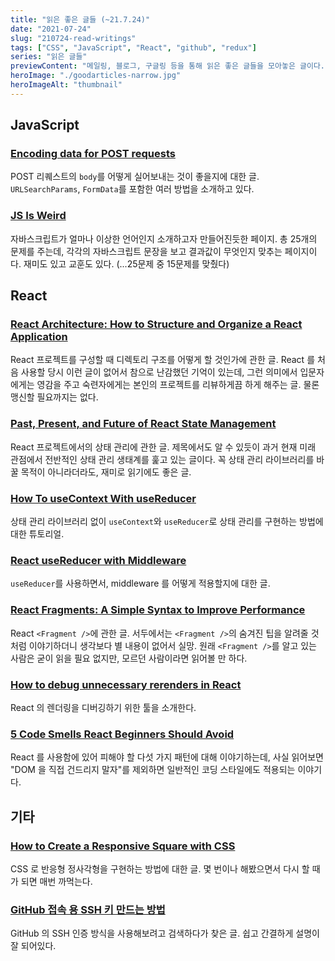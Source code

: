 ```yaml
---
title: "읽은 좋은 글들 (~21.7.24)"
date: "2021-07-24"
slug: "210724-read-writings"
tags: ["CSS", "JavaScript", "React", "github", "redux"]
series: "읽은 글들"
previewContent: "메일링, 블로그, 구글링 등을 통해 읽은 좋은 글들을 모아놓은 글이다."
heroImage: "./goodarticles-narrow.jpg"
heroImageAlt: "thumbnail"
---
```


## JavaScript

### [Encoding data for POST requests](https://jakearchibald.com/2021/encoding-data-for-post-requests/)

POST 리퀘스트의 `body`를 어떻게 실어보내는 것이 좋을지에 대한 글. `URLSearchParams`, `FormData`를 포함한 여러 방법을 소개하고 있다.

### [JS Is Weird](https://jsisweird.com/)

자바스크립트가 얼마나 이상한 언어인지 소개하고자 만들어진듯한 페이지. 총 25개의 문제를 주는데, 각각의 자바스크립트 문장을 보고 결과값이 무엇인지 맞추는 페이지이다. 재미도 있고 교훈도 있다. (...25문제 중 15문제를 맞췄다)

## React

### [React Architecture: How to Structure and Organize a React Application](https://www.taniarascia.com/react-architecture-directory-structure/)

React 프로젝트를 구성할 때 디렉토리 구조를 어떻게 할 것인가에 관한 글. React 를 처음 사용할 당시 이런 글이 없어서 참으로 난감했던 기억이 있는데, 그런 의미에서 입문자에게는 영감을 주고 숙련자에게는 본인의 프로젝트를 리뷰하게끔 하게 해주는 글. 물론 맹신할 필요까지는 없다.

### [Past, Present, and Future of React State Management](https://leerob.io/blog/react-state-management#zustand-recoil-jotai-valtio-oh-my)

React 프로젝트에서의 상태 관리에 관한 글. 제목에서도 알 수 있듯이 과거 현재 미래 관점에서 전반적인 상태 관리 생태계를 훑고 있는 글이다. 꼭 상태 관리 라이브러리를 바꿀 목적이 아니라더라도, 재미로 읽기에도 좋은 글.

### [How To useContext With useReducer](https://hswolff.com/blog/how-to-usecontext-with-usereducer/)

상태 관리 라이브러리 없이 `useContext`와 `useReducer`로 상태 관리를 구현하는 방법에 대한 튜토리얼.

### [React useReducer with Middleware](https://www.robinwieruch.de/react-usereducer-middleware)

`useReducer`를 사용하면서, middleware 를 어떻게 적용할지에 대한 글.

### [React Fragments: A Simple Syntax to Improve Performance](https://www.sitepoint.com/react-fragments-introduction/)

React `<Fragment />`에 관한 글. 서두에서는 `<Fragment />`의 숨겨진 팁을 알려줄 것처럼 이야기하더니 생각보다 별 내용이 없어서 실망. 원래 `<Fragment />`를 알고 있는 사람은 굳이 읽을 필요 없지만, 모르던 사람이라면 읽어볼 만 하다.

### [How to debug unnecessary rerenders in React](https://brycedooley.com/debug-react-rerenders/)

React 의 렌더링을 디버깅하기 위한 툴을 소개한다.

### [5 Code Smells React Beginners Should Avoid](https://betterprogramming.pub/5-code-smells-react-beginners-should-avoid-480c97799162)

React 를 사용함에 있어 피해야 할 다섯 가지 패턴에 대해 이야기하는데, 사실 읽어보면 "DOM 을 직접 건드리지 말자"를 제외하면 일반적인 코딩 스타일에도 적용되는 이야기다.

## 기타

### [How to Create a Responsive Square with CSS](https://spin.atomicobject.com/2015/07/14/css-responsive-square/)

CSS 로 반응형 정사각형을 구현하는 방법에 대한 글. 몇 번이나 해봤으면서 다시 할 때가 되면 매번 까먹는다.

### [GitHub 접속 용 SSH 키 만드는 방법](https://www.lainyzine.com/ko/article/creating-ssh-key-for-github/)

GitHub 의 SSH 인증 방식을 사용해보려고 검색하다가 찾은 글. 쉽고 간결하게 설명이 잘 되어있다.
